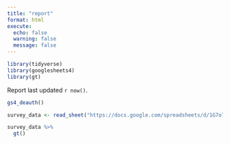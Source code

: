 ```yaml
---
title: "report"
format: html
execute: 
  echo: false
  warning: false
  message: false
---
```


```r
library(tidyverse)
library(googlesheets4)
library(gt)
```

Report last updated `r now()`.

```r
gs4_deauth()

survey_data <- read_sheet("https://docs.google.com/spreadsheets/d/1G7o7EyCoPtvqjid09npwFxgHN4gkgWQmxQsf-J37Scs/edit?resourcekey=&gid=353882174#gid=353882174")

survey_data %>%
  gt()
```
